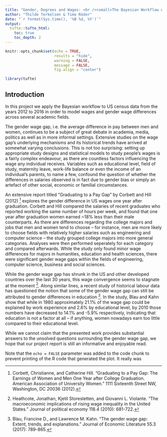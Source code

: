 ```yaml
---
title: "Gender, Degrees and Wages: <br /><small>The Bayesian Workflow Applied to US Census Data</small>"
author: "Thilde Terkelsen & Timo Röder"
date: "`r format(Sys.time(), '%B %d, %Y')`"
output:
  tufte::tufte_html:
    toc: true
    toc_depth: 2
---
```


```r
knitr::opts_chunk$set(echo = TRUE, 
                      results = "hide", 
                      warning = FALSE, 
                      message = FALSE,
                      fig.align = "center")

library(tufte)
```

## Introduction
In this project we apply the Bayesian workflow to US census data from the years 2012 to 2016 in order to model wages and gender wage differences across several academic fields. 

The gender wage gap, i.e. the average difference in pay between men and women, 
continues to be a subject of great debate in academia, media, politics as well as in more informal settings.
Extensive studies on the wage gap's underlying mechanisms and its historical trends have arrived at somewhat varying conclusions. 
This is not too surprising: setting up appropriate study designs and statistical models to study people's wages is a fairly complex endeavour, as there are countless factors influencing the wage any individual receives. 
Variables such as educational level, field of study, maternity leave, work-life balance or even the income of an individual's parents, to name a few, confound the question of whether the differences in salaries observed is in fact due to gender bias or simply an artefact of other social, economic or familial circumstances.

An extensive report titled “Graduating to a Pay Gap” by Corbett and Hill (2012) [^1] explores the gender difference in US wages one year after graduation. 
Corbett and Hill compared the salaries of recent graduates who reported working the same number of hours per week, and found that one year after graduation women earned ~18% less than their male counterparts. 
As there are differences regarding the college majors and jobs that men and women tend to choose -- for instance, men are more likely to choose fields with relatively higher salaries such as engineering and computer science -- the study grouped college majors into more general categories.
Analyses were then performed seperately for each category and compared afterwards.
While the study only found minor wage differences for majors in humanities, education and health sciences, there were significant gender wage gaps within the fields of engineering, computer science, business and social sciences. 

While the gender wage gap has shrunk in the US and other developed countries over the last 30 years, this wage convergence seems to stagnate at the moment [^2]. 
Along similar lines, a recent study of historical labour data has questioned the notion that some of the gender wage gap can still be attributed to gender differences in education [^3]. 
In the study, Blau and Kahn show that while in 1980 approximately 21.1% of the wage gap could be explained by work experience and 2.6% by educational level, by 2010 those numbers have decreased to 14.1% and -5.9% respectively, indicating that education is not a factor at all -- if anything, women nowadays earn too little compared to their educational level.

While we cannot claim that the presented work provides substantial answers to the unsolved questions surrounding the gender wage gap, we hope that our project report is still an informative and enjoyable read.

Note that the `echo = FALSE` parameter was added to the code chunk to prevent printing of the R code that generated the plot. It really was

[^1]: Corbett, Christianne, and Catherine Hill. “Graduating to a Pay Gap: The Earnings of Women and Men One Year after College Graduation. American Association of University Women.” 1111 Sixteenth Street NW, Washington, DC 20036 (2012).

[^2]: Heathcote, Jonathan, Kjetil Storesletten, and Giovanni L. Violante. "The macroeconomic implications of rising wage inequality in the United States." Journal of political economy 118.4 (2010): 681-722.

[^3]: Blau, Francine D., and Lawrence M. Kahn. "The gender wage gap: Extent, trends, and explanations." Journal of Economic Literature 55.3 (2017): 789-865.
